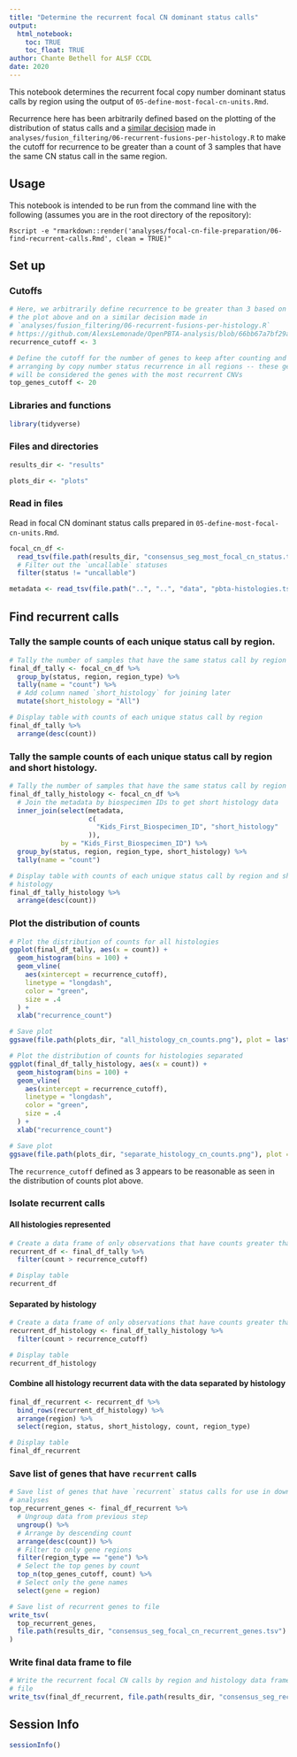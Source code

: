 ```yaml
---
title: "Determine the recurrent focal CN dominant status calls"
output: 
  html_notebook:
    toc: TRUE
    toc_float: TRUE
author: Chante Bethell for ALSF CCDL
date: 2020
---
```


This notebook determines the recurrent focal copy number dominant status calls by region using the output of `05-define-most-focal-cn-units.Rmd`.

Recurrence here has been arbitrarily defined based on the plotting of the distribution of status calls and a [similar decision](https://github.com/AlexsLemonade/OpenPBTA-analysis/blob/66bb67a7bf29aad4510a0913a2dbc88da0013be8/analyses/fusion_filtering/06-recurrent-fusions-per-histology.R#L152) made in `analyses/fusion_filtering/06-recurrent-fusions-per-histology.R` to make the cutoff for recurrence to be greater than a count of 3 samples that have the same CN status call in the same region.

## Usage

This notebook is intended to be run from the command line with the following (assumes you are in the root directory of the repository):

```
Rscript -e "rmarkdown::render('analyses/focal-cn-file-preparation/06-find-recurrent-calls.Rmd', clean = TRUE)"
```

## Set up

### Cutoffs

```r
# Here, we arbitrarily define recurrence to be greater than 3 based on 
# the plot above and on a similar decision made in
# `analyses/fusion_filtering/06-recurrent-fusions-per-histology.R`
# https://github.com/AlexsLemonade/OpenPBTA-analysis/blob/66bb67a7bf29aad4510a0913a2dbc88da0013be8/analyses/fusion_filtering/06-recurrent-fusions-per-histology.R#L152
recurrence_cutoff <- 3

# Define the cutoff for the number of genes to keep after counting and
# arranging by copy number status recurrence in all regions -- these genes
# will be considered the genes with the most recurrent CNVs
top_genes_cutoff <- 20
```


### Libraries and functions

```r
library(tidyverse)
```

### Files and directories

```r
results_dir <- "results"

plots_dir <- "plots"
```

### Read in files

Read in focal CN dominant status calls prepared in `05-define-most-focal-cn-units.Rmd`.

```r
focal_cn_df <-
  read_tsv(file.path(results_dir, "consensus_seg_most_focal_cn_status.tsv.gz")) %>%
  # Filter out the `uncallable` statuses
  filter(status != "uncallable")

metadata <- read_tsv(file.path("..", "..", "data", "pbta-histologies.tsv"), guess_max = 10000)
```

## Find recurrent calls

### Tally the sample counts of each unique status call by region.

```r
# Tally the number of samples that have the same status call by region
final_df_tally <- focal_cn_df %>%
  group_by(status, region, region_type) %>%
  tally(name = "count") %>%
  # Add column named `short_histology` for joining later
  mutate(short_histology = "All")

# Display table with counts of each unique status call by region
final_df_tally %>%
  arrange(desc(count))
```

### Tally the sample counts of each unique status call by region and short histology.

```r
# Tally the number of samples that have the same status call by region
final_df_tally_histology <- focal_cn_df %>%
  # Join the metadata by biospecimen IDs to get short histology data
  inner_join(select(metadata,
                    c(
                      "Kids_First_Biospecimen_ID", "short_histology"
                    )),
             by = "Kids_First_Biospecimen_ID") %>%
  group_by(status, region, region_type, short_histology) %>%
  tally(name = "count")

# Display table with counts of each unique status call by region and short
# histology
final_df_tally_histology %>%
  arrange(desc(count))
```

### Plot the distribution of counts

```r
# Plot the distribution of counts for all histologies
ggplot(final_df_tally, aes(x = count)) +
  geom_histogram(bins = 100) +
  geom_vline(
    aes(xintercept = recurrence_cutoff),
    linetype = "longdash",
    color = "green",
    size = .4
  ) +
  xlab("recurrence_count")

# Save plot
ggsave(file.path(plots_dir, "all_histology_cn_counts.png"), plot = last_plot())
```

```r
# Plot the distribution of counts for histologies separated
ggplot(final_df_tally_histology, aes(x = count)) +
  geom_histogram(bins = 100) +
  geom_vline(
    aes(xintercept = recurrence_cutoff),
    linetype = "longdash",
    color = "green",
    size = .4
  ) +
  xlab("recurrence_count")

# Save plot
ggsave(file.path(plots_dir, "separate_histology_cn_counts.png"), plot = last_plot())
```

The `recurrence_cutoff` defined as 3 appears to be reasonable as seen in the distribution of counts plot above.

### Isolate recurrent calls

#### All histologies represented

```r
# Create a data frame of only observations that have counts greater than the `recurrence_cutoff`
recurrent_df <- final_df_tally %>%
  filter(count > recurrence_cutoff)

# Display table
recurrent_df
```

#### Separated by histology

```r
# Create a data frame of only observations that have counts greater than the `recurrence_cutoff`
recurrent_df_histology <- final_df_tally_histology %>%
  filter(count > recurrence_cutoff)

# Display table
recurrent_df_histology
```

#### Combine all histology recurrent data with the data separated by histology 

```r
final_df_recurrent <- recurrent_df %>%
  bind_rows(recurrent_df_histology) %>%
  arrange(region) %>%
  select(region, status, short_histology, count, region_type)

# Display table
final_df_recurrent
```

### Save list of genes that have `recurrent` calls

```r
# Save list of genes that have `recurrent` status calls for use in downstream
# analyses
top_recurrent_genes <- final_df_recurrent %>%
  # Ungroup data from previous step
  ungroup() %>%
  # Arrange by descending count
  arrange(desc(count)) %>%
  # Filter to only gene regions
  filter(region_type == "gene") %>%
  # Select the top genes by count
  top_n(top_genes_cutoff, count) %>%
  # Select only the gene names
  select(gene = region)

# Save list of recurrent genes to file
write_tsv(
  top_recurrent_genes,
  file.path(results_dir, "consensus_seg_focal_cn_recurrent_genes.tsv")
)
```


### Write final data frame to file

```r
# Write the recurrent focal CN calls by region and histology data frame to
# file
write_tsv(final_df_recurrent, file.path(results_dir, "consensus_seg_recurrent_focal_cn_units.tsv"))
```

## Session Info

```r
sessionInfo()
```
